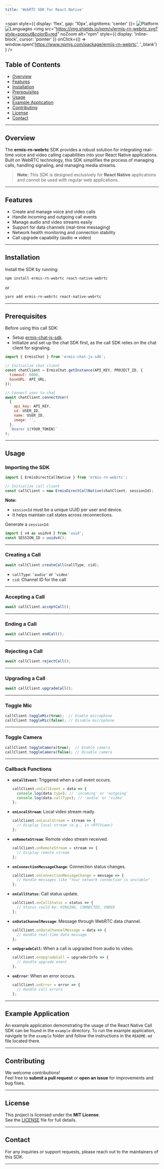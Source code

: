 ```yaml
---
title: 'WebRTC SDK for React Native'
---
```


<span style={{ display: 'flex', gap: '10px', alignItems: 'center' }}>
  <img
    src="https://img.shields.io/badge/platform-REACTNATIVE-orange.svg"
    noZoom
    alt="Platform"
  />
  <img
    src="https://img.shields.io/badge/language-TYPESCRIPT-orange.svg"
    noZoom
    alt="Languages"
  />
  <img
    src="https://img.shields.io/npm/v/ermis-rn-webrtc.svg?style=popout&colorB=red"
    noZoom
    alt="npm"
    style={{ display: 'inline-block', cursor: 'pointer' }}
    onClick={() =>
      window.open('https://www.npmjs.com/package/ermis-rn-webrtc', '_blank')
    }
  />
</span>

## Table of Contents

- [Overview](#overview)
- [Features](#features)
- [Installation](#installation)
- [Prerequisites](#prerequisites)
- [Usage](#usage)
- [Example Application](#example-application)
- [Contributing](#contributing)
- [License](#license)
- [Contact](#contact)

---

## Overview

The **ermis-rn-webrtc** SDK provides a robust solution for integrating real-time voice and video calling capabilities into your React Native applications.  
Built on WebRTC technology, this SDK simplifies the process of managing calls, handling signaling, and managing media streams.

> **Note:** This SDK is designed exclusively for **React Native** applications and cannot be used with regular web applications.

---

## Features

- Create and manage voice and video calls
- Handle incoming and outgoing call events
- Manage audio and video streams easily
- Support for data channels (real-time messaging)
- Network health monitoring and connection stability
- Call upgrade capability (audio ➔ video)

---

## Installation

Install the SDK by running:

```bash
npm install ermis-rn-webrtc react-native-webrtc
```

or

```bash
yarn add ermis-rn-webrtc react-native-webrtc
```

---

## Prerequisites

Before using this call SDK:

- Setup [ermis-chat-js-sdk](https://www.npmjs.com/package/ermis-chat-js-sdk).
- Initialize and set up the chat SDK first, as the call SDK relies on the chat client for signaling.

```javascript
import { ErmisChat } from 'ermis-chat-js-sdk';

// Initialize chat client
const chatClient = ErmisChat.getInstance(API_KEY, PROJECT_ID, {
  timeout: 6000,
  baseURL: API_URL,
});

// Connect user to chat
await chatClient.connectUser(
  {
    api_key: API_KEY,
    id: USER_ID,
    name: USER_ID,
    image: '',
  },
  `Bearer ${YOUR_TOKEN}`
);
```

---

## Usage

### Importing the SDK

```javascript
import { ErmisDirectCallNative } from 'ermis-rn-webrtc';

// Initialize call client
const callClient = new ErmisDirectCallNative(chatClient, sessionId);
```

**Note:**  
- `sessionId` must be a unique UUID per user and device.
- It helps maintain call states across reconnections.

Generate a `sessionId`:

```javascript
import { v4 as uuidv4 } from 'uuid';
const SESSION_ID = uuidv4();
```

---

### Creating a Call

```javascript
await callClient.createCall(callType, cid);
```
- `callType`: `'audio'` or `'video'`
- `cid`: Channel ID for the call

---

### Accepting a Call

```javascript
await callClient.acceptCall();
```

---

### Ending a Call

```javascript
await callClient.endCall();
```

---

### Rejecting a Call

```javascript
await callClient.rejectCall();
```

---

### Upgrading a Call

```javascript
await callClient.upgradeCall();
```

---

### Toggle Mic

```javascript
callClient.toggleMic(true);  // Enable microphone
callClient.toggleMic(false); // Disable microphone
```

---

### Toggle Camera

```javascript
callClient.toggleCamera(true);  // Enable camera
callClient.toggleCamera(false); // Disable camera
```

---

### Callback Functions

- **`onCallEvent`**: Triggered when a call event occurs.

  ```javascript
  callClient.onCallEvent = data => {
    console.log(data.type); // 'incoming' or 'outgoing'
    console.log(data.callType); // 'audio' or 'video'
  };
  ```

- **`onLocalStream`**: Local video stream ready.

  ```javascript
  callClient.onLocalStream = stream => {
    // Display local stream (e.g., in <RTCView>)
  };
  ```

- **`onRemoteStream`**: Remote video stream received.

  ```javascript
  callClient.onRemoteStream = stream => {
    // Display remote stream
  };
  ```

- **`onConnectionMessageChange`**: Connection status changes.

  ```javascript
  callClient.onConnectionMessageChange = message => {
    // Handle messages like "Your network connection is unstable"
  };
  ```

- **`onCallStatus`**: Call status update.

  ```javascript
  callClient.onCallStatus = status => {
    // Status could be: RINGING, CONNECTED, ENDED
  };
  ```

- **`onDataChannelMessage`**: Message through WebRTC data channel.

  ```javascript
  callClient.onDataChannelMessage = data => {
    // Handle real-time data message
  };
  ```

- **`onUpgradeCall`**: When a call is upgraded from audio to video.

  ```javascript
  callClient.onUpgradeCall = upgraderInfo => {
    // Handle upgrade event
  };
  ```

- **`onError`**: When an error occurs.

  ```javascript
  callClient.onError = error => {
    // Handle call errors
  };
  ```

---

## Example Application

An example application demonstrating the usage of the React Native Call SDK can
be found in the `example` directory. To run the example application, navigate to
the `example` folder and follow the instructions in the `README.md` file located
there.

---

## Contributing

We welcome contributions!  
Feel free to **submit a pull request** or **open an issue** for improvements and bug fixes.

---

## License

This project is licensed under the **MIT License**.  
See the [LICENSE](LICENSE) file for full details.

---

## Contact

For any inquiries or support requests, please reach out to the maintainers of this SDK.

---

